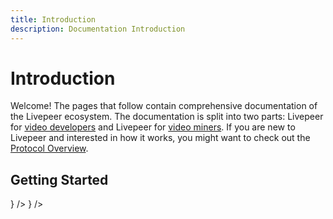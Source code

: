 ```yaml
---
title: Introduction
description: Documentation Introduction
---
```


# Introduction

Welcome! The pages that follow contain comprehensive documentation of the
Livepeer ecosystem. The documentation is split into two parts: Livepeer for
[video developers](./developers/index.md) and Livepeer for
[video miners](./video-miners/index.md). If you are new to Livepeer and
interested in how it works, you might want to check out the
[Protocol Overview](./protocol/core-concepts/index.md).

## Getting Started

<DocsCardsContainer>
  <DocsCard
    key={1}
    title="For Video Developers"
    description="Check how livepeer helps you develop video applications easily."
    href="/docs/video-developers"
    icon={
      <svg
        width="56"
        height="56"
        viewBox="0 0 56 56"
        fill="none"
        xmlns="http://www.w3.org/2000/svg">
        <rect width="56" height="56" rx="28" fill="#00EB88" />
        <path
          d="M32.6667 35L39.6667 28L32.6667 21"
          stroke="#131418"
          strokeWidth="1.75"
          strokeLinecap="round"
          strokeLinejoin="round"
        />
        <path
          d="M23.3333 21L16.3333 28L23.3333 35"
          stroke="#131418"
          strokeWidth="1.75"
          strokeLinecap="round"
          strokeLinejoin="round"
        />
      </svg>
    }
  />
  <DocsCard
    key={2}
    title="For Video Miners"
    description="Check how livepeer helps you develop video applications easily."
    href="/docs/video-miners"
    icon={<IconMine />}
  />
</DocsCardsContainer>
